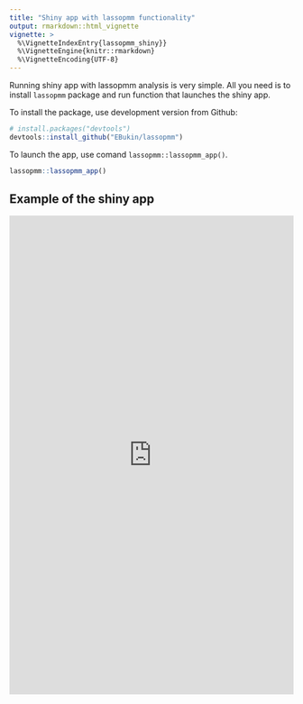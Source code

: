 ```yaml
---
title: "Shiny app with lassopmm functionality"
output: rmarkdown::html_vignette
vignette: >
  %\VignetteIndexEntry{lassopmm_shiny}}
  %\VignetteEngine{knitr::rmarkdown}
  %\VignetteEncoding{UTF-8}
---
```


Running shiny app with lassopmm analysis is very simple. All you need is to install `lassopmm` package and run function that launches the shiny app. 

To install the package, use development version from Github:

``` r
# install.packages("devtools")
devtools::install_github("EBukin/lassopmm")
```
To launch the app, use comand `lassopmm::lassopmm_app()`.

``` r
lassopmm::lassopmm_app()
```


## Example of the shiny app


<iframe id="example1" src="https://eduardbukin.shinyapps.io/lassopmm_app/" style="border: none; width: 100%; height: 850px" frameborder="0"></iframe>

